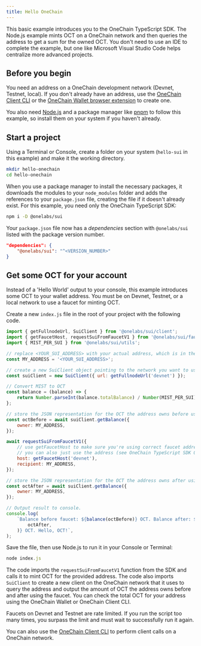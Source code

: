 ```yaml
---
title: Hello OneChain
---
```


This basic example introduces you to the OneChain TypeScript SDK. The Node.js example mints OCT on a OneChain
network and then queries the address to get a sum for the owned OCT. You don't need to use an IDE to
complete the example, but one like Microsoft Visual Studio Code helps centralize more advanced
projects.

## Before you begin

You need an address on a OneChain development network (Devnet, Testnet, local). If you don't already have
an address, use the [OneChain Client CLI](https://docs.sui.io/references/cli/client) or the
[OneChain Wallet browser extension](https://docs.mystenlabs.com) to create one.

You also need [Node.js](https://nodejs.org/en/download/current) and a package manager like
[pnpm](https://pnpm.io/installation) to follow this example, so install them on your system if you
haven't already.

## Start a project

Using a Terminal or Console, create a folder on your system (`hello-sui` in this example) and make
it the working directory.

```sh
mkdir hello-onechain
cd hello-onechain
```

When you use a package manager to install the necessary packages, it downloads the modules to your
`node_modules` folder and adds the references to your `package.json` file, creating the file if it
doesn't already exist. For this example, you need only the OneChain TypeScript SDK:

```sh npm2yarn
npm i -D @onelabs/sui
```

Your `package.json` file now has a _dependencies_ section with `@onelabs/sui` listed with the package
version number.

```json
"dependencies": {
    "@onelabs/sui": "^<VERSION_NUMBER>"
}
```

## Get some OCT for your account

Instead of a 'Hello World' output to your console, this example introduces some OCT to your wallet
address. You must be on Devnet, Testnet, or a local network to use a faucet for minting OCT.

Create a new `index.js` file in the root of your project with the following code.

```js
import { getFullnodeUrl, SuiClient } from '@onelabs/sui/client';
import { getFaucetHost, requestSuiFromFaucetV1 } from '@onelabs/sui/faucet';
import { MIST_PER_SUI } from '@onelabs/sui/utils';

// replace <YOUR_SUI_ADDRESS> with your actual address, which is in the form 0x123...
const MY_ADDRESS = '<YOUR_SUI_ADDRESS>';

// create a new SuiClient object pointing to the network you want to use
const suiClient = new SuiClient({ url: getFullnodeUrl('devnet') });

// Convert MIST to OCT
const balance = (balance) => {
	return Number.parseInt(balance.totalBalance) / Number(MIST_PER_SUI);
};

// store the JSON representation for the OCT the address owns before using faucet
const octBefore = await suiClient.getBalance({
	owner: MY_ADDRESS,
});

await requestSuiFromFaucetV1({
	// use getFaucetHost to make sure you're using correct faucet address
	// you can also just use the address (see OneChain TypeScript SDK Quick Start for values)
	host: getFaucetHost('devnet'),
	recipient: MY_ADDRESS,
});

// store the JSON representation for the OCT the address owns after using faucet
const octAfter = await suiClient.getBalance({
	owner: MY_ADDRESS,
});

// Output result to console.
console.log(
	`Balance before faucet: ${balance(octBefore)} OCT. Balance after: ${balance(
		octAfter,
	)} OCT. Hello, OCT!`,
);
```

Save the file, then use Node.js to run it in your Console or Terminal:

```javascript
node index.js
```

The code imports the `requestSuiFromFaucetV1` function from the SDK and calls it to mint OCT for the
provided address. The code also imports `SuiClient` to create a new client on the OneChain network that
it uses to query the address and output the amount of OCT the address owns before and after using
the faucet. You can check the total OCT for your address using the OneChain Wallet or OneChain Client CLI.

<Callout type="info">
	Faucets on Devnet and Testnet are rate limited. If you run the script too many times, you surpass
	the limit and must wait to successfully run it again.
</Callout>

You can also use the [OneChain Client CLI](https://docs.sui.io/references/cli/client) to perform client
calls on a OneChain network.
